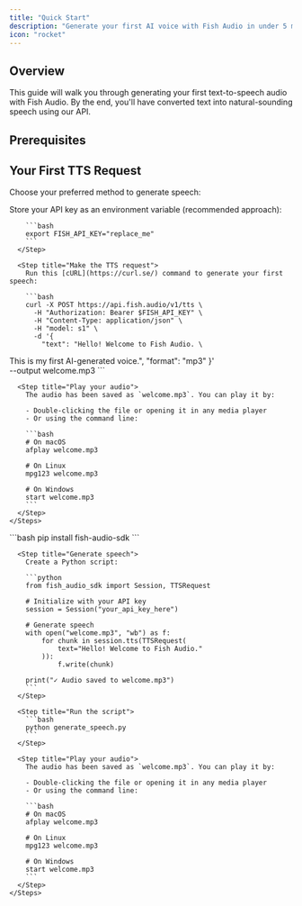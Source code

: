```yaml
---
title: "Quick Start"
description: "Generate your first AI voice with Fish Audio in under 5 minutes"
icon: "rocket"
---
```



## Overview

This guide will walk you through generating your first text-to-speech audio with Fish Audio. By the end, you'll have converted text into natural-sounding speech using our API.

## Prerequisites

<Prerequisites />

## Your First TTS Request

Choose your preferred method to generate speech:

<Tabs>
  <Tab title="cURL">
    <Steps>
      <Step title="Set your API key">
        Store your API key as an environment variable (recommended approach):

        ```bash
        export FISH_API_KEY="replace_me"
        ```
      </Step>

      <Step title="Make the TTS request">
        Run this [cURL](https://curl.se/) command to generate your first speech:

        ```bash
        curl -X POST https://api.fish.audio/v1/tts \
          -H "Authorization: Bearer $FISH_API_KEY" \
          -H "Content-Type: application/json" \
          -H "model: s1" \
          -d '{
            "text": "Hello! Welcome to Fish Audio. \
This is my first AI-generated voice.",
            "format": "mp3"
          }' \
          --output welcome.mp3
        ```
      </Step>

      <Step title="Play your audio">
        The audio has been saved as `welcome.mp3`. You can play it by:

        - Double-clicking the file or opening it in any media player
        - Or using the command line:

        ```bash
        # On macOS
        afplay welcome.mp3

        # On Linux
        mpg123 welcome.mp3

        # On Windows
        start welcome.mp3
        ```
      </Step>
    </Steps>
  </Tab>

  <Tab title="Python">
    <Steps>
      <Step title="Install the SDK">
        ```bash
        pip install fish-audio-sdk
        ```
      </Step>

      <Step title="Generate speech">
        Create a Python script:

        ```python
        from fish_audio_sdk import Session, TTSRequest

        # Initialize with your API key
        session = Session("your_api_key_here")

        # Generate speech
        with open("welcome.mp3", "wb") as f:
            for chunk in session.tts(TTSRequest(
                text="Hello! Welcome to Fish Audio."
            )):
                f.write(chunk)

        print("✓ Audio saved to welcome.mp3")
        ```
      </Step>

      <Step title="Run the script">
        ```bash
        python generate_speech.py
        ```
      </Step>

      <Step title="Play your audio">
        The audio has been saved as `welcome.mp3`. You can play it by:

        - Double-clicking the file or opening it in any media player
        - Or using the command line:

        ```bash
        # On macOS
        afplay welcome.mp3

        # On Linux
        mpg123 welcome.mp3

        # On Windows
        start welcome.mp3
        ```
      </Step>
    </Steps>
  </Tab>
</Tabs>

<Support />